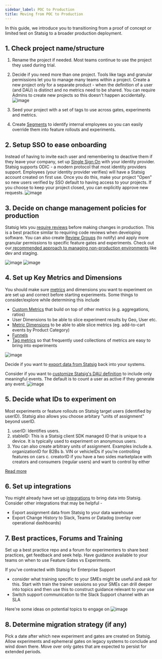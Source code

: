 ```yaml
---
sidebar_label: POC to Production
title: Moving from POC to Production
---
```


In this guide, we introduce you to transitioning from a proof of concept or limited test on Statsig to a broader production deployment.

## 1. Check project name/structure

1. Rename the project if needed. Most teams continue to use the project they used during trial.
2. Decide if you need more than one project. Tools like tags and granular permissions let you to manage many teams within a project. Create a new project only for a separate product - when the definition of a user (and DAU) is distinct and no metrics need to be shared. You can require Admins to create new projects so this doesn't happen accidentally. 
![image](https://user-images.githubusercontent.com/31516123/184998486-094beff1-f41f-417c-bd36-89700b0c014c.png)

4. Seed your project with a set of tags to use across gates, experiments and metrics.
5. Create [Segments](https://docs.statsig.com/segments) to identify internal employees so you can easily override them into feature rollouts and experiments.

## 2. Setup SSO to ease onboarding

Instead of having to invite each user and remembering to deactive them if they leave your company, set up [Single Sign On](https://docs.statsig.com/access-management/introduction) with your identity provider. Statsig supports ODIC - a modern protocol that most identity providers support. Employees (your identity provider verifies) will have a Statsig account created on first use. Once you do this, make your project "Open" so new users verified by SSO default to having access to your projects. If you choose to keep your project closed, you can explicitly approve new requests.
![image](https://user-images.githubusercontent.com/31516123/175362892-862d0cf5-012f-484a-8e39-22489011029e.png)

## 3. Decide on change management policies for production

Statsig lets you [require reviews](https://docs.statsig.com/guides/setting-up-reviews) before making changes in production. This is a best practice similar to requiring code reviews when developing software. You can also create [Review Groups](https://docs.statsig.com/guides/setting-up-reviews#creating-review-groups) (to notify) and apply more granular permissions to specific feature gates and experiments. Check out our[ recommended approach to managing  non-production environments](https://blog.statsig.com/environments-on-statsig-6a818805b3c2) like dev and staging. 

![image](https://user-images.githubusercontent.com/31516123/179292011-5a6bcb75-9bb7-47d4-b876-28c2510315fe.png)
![image](https://user-images.githubusercontent.com/31516123/179292033-d6e10544-08f6-418a-9fdb-32156487e6da.png)



## 4. Set up Key Metrics and Dimensions

You should make sure [metrics](https://docs.statsig.com/metrics) and dimensions you want to experiment on are set up and correct before starting experiments. Some things to consider/explore while determining this include

- [Custom Metrics](https://docs.statsig.com/metrics/create) that build on top of other metrics (e.g. aggregations, ratios)
- User Dimensions to be able to slice experiment results by Geo, User etc.
- [Metric Dimensions](https://docs.statsig.com/metrics#metric-dimensions) to be able to able slice metrics (eg. add-to-cart events by Product Category)
- [Funnels](https://docs.statsig.com/metrics/create-user-funnels)
- [Tag metrics](https://docs.statsig.com/metrics/create-metric-tags) so that frequently used collections of metrics are easy to bring into experiments

![image](https://user-images.githubusercontent.com/31516123/178082121-bb258851-29e5-4732-bd2a-af87833f7570.png)

Decide if you want to [export data from Statsig](https://docs.statsig.com/integrations/data-exports/overview) back into your systems.

Consider if you want to [customize Statsig's DAU definition](https://docs.statsig.com/metrics/user#definition-of-a-daily-active-user) to include only meaningful events. The default is to count a user as active if they generate any event.
![image](https://user-images.githubusercontent.com/31516123/196256669-aae1a8a7-687b-429e-b2f3-c15d4d1e4f61.png)


## 5. Decide what IDs to experiment on

Most experiments or feature rollouts on Statsig target users (identified by userID). Statsig also allows you choose arbitary "units of assignment" beyond userID.

1. userID: Identifies users.
2. stableID: This is a Statsig client SDK managed ID that is unique to a device. It is typically used to experiment on anonymous users.
3. You can also create arbitrary units of assignment. Examples include
    a. organizationID for B2Bs
    b. VIN or vehicleIDs if you're controlling features on cars
    c. creatorID if you have a two sides marketplace with creators and consumers (regular users) and want to control by either
    
[Read more](https://docs.statsig.com/guides/experiment-on-custom-id-types)

## 6. Set up integrations

You might already have set up [integrations](https://docs.statsig.com/integrations/introduction) to bring data into Statsig. Consider other integrations that may be helpful -

- Export assignment data from Statsig to your data warehouse
- Export Change History to Slack, Teams or Datadog (overlay over operational dashboards)

## 7. Best practices, Forums and Training

Set up a best practice repo and a forum for experimenters to share best practices, get feedback and seek help. Have guidance available to your teams on when to use Feature Gates vs Experiments.

If you've contracted with Statsig for Enterprise Support

- consider what training specific to your SMEs might be useful and ask for this. Start with train the trainer sessions so your SMEs can drill deeper into topics and then use this to construct guidance relevant to your use
- Switch support communication to the Slack Support channel with an SLA

Here're some ideas on potential topics to engage on
![image](https://user-images.githubusercontent.com/31516123/180329958-315e2719-5951-4698-82c1-0221353ead95.png)



## 8. Determine migration strategy (if any)

Pick a date after which new experiment and gates are created on Statsig. Allow experiments and ephemeral gates on legacy systems to conclude and wind down there. Move over only gates that are expected to persist for extended periods.
